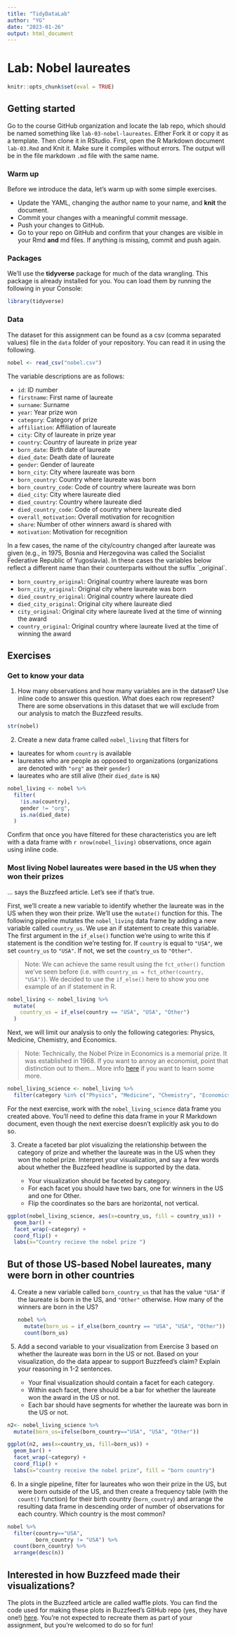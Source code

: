 ```yaml
---
title: "TidyDataLab"
author: "YG"
date: "2023-01-26"
output: html_document
---
```



# Lab: Nobel laureates {#lab03}

```r
knitr::opts_chunk$set(eval = TRUE)
```

## Getting started {.unnumbered}

Go to the course GitHub organization and locate the lab repo, which should be named something like  `lab-03-nobel-laureates`.
Either Fork it or copy it as a template. Then clone it in RStudio.
First, open the R Markdown document `lab-03.Rmd` and Knit it.
Make sure it compiles without errors.
The output will be in the file markdown `.md` file with the same name.

### Warm up {.unnumbered}

Before we introduce the data, let's warm up with some simple exercises.

-   Update the YAML, changing the author name to your name, and **knit** the document.
-   Commit your changes with a meaningful commit message.
-   Push your changes to GitHub.
-   Go to your repo on GitHub and confirm that your changes are visible in your Rmd **and** md files. If anything is missing, commit and push again.

### Packages {.unnumbered}

We'll use the **tidyverse** package for much of the data wrangling.
This package is already installed for you.
You can load them by running the following in your Console:

```r
library(tidyverse)
```

### Data {.unnumbered}

The dataset for this assignment can be found as a csv (comma separated values) file in the `data` folder of your repository.
You can read it in using the following.

```r
nobel <- read_csv("nobel.csv")
```

The variable descriptions are as follows:

-   `id`: ID number
-   `firstname`: First name of laureate
-   `surname`: Surname
-   `year`: Year prize won
-   `category`: Category of prize
-   `affiliation`: Affiliation of laureate
-   `city`: City of laureate in prize year
-   `country`: Country of laureate in prize year
-   `born_date`: Birth date of laureate
-   `died_date`: Death date of laureate
-   `gender`: Gender of laureate
-   `born_city`: City where laureate was born
-   `born_country`: Country where laureate was born
-   `born_country_code`: Code of country where laureate was born
-   `died_city`: City where laureate died
-   `died_country`: Country where laureate died
-   `died_country_code`: Code of country where laureate died
-   `overall_motivation`: Overall motivation for recognition
-   `share`: Number of other winners award is shared with
-   `motivation`: Motivation for recognition

In a few cases, the name of the city/country changed after laureate was given (e.g., in 1975, Bosnia and Herzegovina was called the Socialist Federative Republic of Yugoslavia).
In these cases the variables below reflect a different name than their counterparts without the suffix \`\_original\`.

-   `born_country_original`: Original country where laureate was born
-   `born_city_original`: Original city where laureate was born
-   `died_country_original`: Original country where laureate died
-   `died_city_original`: Original city where laureate died
-   `city_original`: Original city where laureate lived at the time of winning the award
-   `country_original`: Original country where laureate lived at the time of winning the award

## Exercises {.unnumbered}


### Get to know your data {.unnumbered}

1.  How many observations and how many variables are in the dataset? Use inline code to answer this question. What does each row represent?
There are some observations in this dataset that we will exclude from our analysis to match the Buzzfeed results.

```r
str(nobel)
```


2.  Create a new data frame called `nobel_living` that filters for

-   laureates for whom `country` is available
-   laureates who are people as opposed to organizations (organizations are denoted with `"org"` as their `gender`)
-   laureates who are still alive (their `died_date` is `NA`)

```r
nobel_living <- nobel %>%
  filter(
    !is.na(country),
    gender != "org",
    is.na(died_date)
  )
```

Confirm that once you have filtered for these characteristics you are left with a data frame with `r nrow(nobel_living)` observations, once again using inline code.


### Most living Nobel laureates were based in the US when they won their prizes {.unnumbered}

... says the Buzzfeed article.
Let's see if that's true.

First, we'll create a new variable to identify whether the laureate was in the US when they won their prize.
We'll use the `mutate()` function for this.
The following pipeline mutates the `nobel_living` data frame by adding a new variable called `country_us`.
We use an if statement to create this variable.
The first argument in the `if_else()` function we're using to write this if statement is the condition we're testing for.
If `country` is equal to `"USA"`, we set `country_us` to `"USA"`.
If not, we set the `country_us` to `"Other"`.


> Note: We can achieve the same result using the `fct_other()` function we've seen before (i.e. with `country_us = fct_other(country, "USA")`). We decided to use the `if_else()` here to show you one example of an if statement in R.


```r
nobel_living <- nobel_living %>%
  mutate(
    country_us = if_else(country == "USA", "USA", "Other")
  )
```

Next, we will limit our analysis to only the following categories: Physics, Medicine, Chemistry, and Economics.

> Note: Technically, the Nobel Prize in Economics is a memorial prize. It was established in 1968. If you want to annoy an economist, point that distinction out to them... More info  [here](https://en.wikipedia.org/wiki/Nobel_Memorial_Prize_in_Economic_Sciences) if you want to learn some more.

```r
nobel_living_science <- nobel_living %>%
  filter(category %in% c("Physics", "Medicine", "Chemistry", "Economics"))
```

For the next exercise, work with the `nobel_living_science` data frame you created above.
You'll need to define this data frame in your R Markdown document, even though the next exercise doesn't explicitly ask you to do so.

3.  Create a faceted bar plot visualizing the relationship between the category of prize and whether the laureate was in the US when they won the nobel prize.
    Interpret your visualization, and say a few words about whether the Buzzfeed headline is supported by the data.

    -   Your visualization should be faceted by category.
    -   For each facet you should have two bars, one for winners in the US and one for Other.
    -   Flip the coordinates so the bars are horizontal, not vertical.
    
```r
ggplot(nobel_living_science, aes(x=country_us, fill = country_us)) +
  geom_bar() +
  facet_wrap(~category) +
  coord_flip() +
  labs(x="Country recieve the nobel prize ")
```

## But of those US-based Nobel laureates, many were born in other countries {.unnumbered}

4.  Create a new variable called `born_country_us` that has the value `"USA"` if the laureate is born in the US, and `"Other"` otherwise.
    How many of the winners are born in the US?
    ```r
nobel %>% 
  mutate(born_us = if_else(born_country == "USA", "USA", "Other")) %>% 
  count(born_us)
```

5.  Add a second variable to your visualization from Exercise 3 based on whether the laureate was born in the US or not.
    Based on your visualization, do the data appear to support Buzzfeed's claim?
    Explain your reasoning in 1-2 sentences.
    
    -   Your final visualization should contain a facet for each category.
    -   Within each facet, there should be a bar for whether the laureate won the award in the US or not.
    -   Each bar should have segments for whether the laureate was born in the US or not.
    
```r
n2<- nobel_living_science %>% 
  mutate(born_us=ifelse(born_country=="USA", "USA", "Other"))
```
```r
ggplot(n2, aes(x=country_us, fill=born_us)) +
  geom_bar() +
  facet_wrap(~category) +
  coord_flip() +
  labs(x="country receive the nobel prize", fill = "born country")
```
6.  In a single pipeline, filter for laureates who won their prize in the US, but were born outside of the US, and then create a frequency table (with the `count()` function) for their birth country (`born_country`) and arrange the resulting data frame in descending order of number of observations for each country. Which country is the most common?

```r
nobel %>% 
  filter(country=="USA",
         born_country != "USA") %>% 
  count(born_country) %>% 
  arrange(desc(n))
```


## Interested in how Buzzfeed made their visualizations? {.unnumbered}

The plots in the Buzzfeed article are called waffle plots.
You can find the code used for making these plots in Buzzfeed's GitHub repo (yes, they have one!) [here](https://buzzfeednews.github.io/2017-01-immigration-and-science/).
You're not expected to recreate them as part of your assignment, but you're welcomed to do so for fun!
